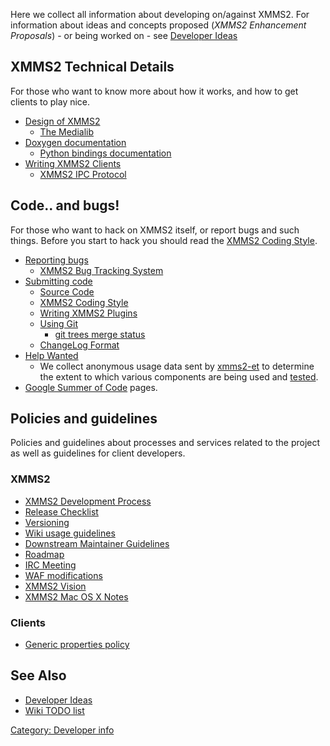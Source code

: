 Here we collect all information about developing on/against XMMS2. For information about ideas and concepts proposed (''XMMS2 Enhancement Proposals'') - or being worked on - see [[Developer Ideas]]

== XMMS2 Technical Details ==

For those who want to know more about how it works, and how to get clients to play nice.

* [[Design of XMMS2]]
** [[The Medialib]]
* [http://doxygen.xmms2.xmms.se/ Doxygen documentation]
** [http://doxygen.xmms2.xmms.se/clientlib/stable/xmmsclient-python/ Python bindings documentation]
* [[Writing XMMS2 Clients]]
** [[XMMS2 IPC Protocol]]

== Code.. and bugs! ==

For those who want to hack on XMMS2 itself, or report bugs and such things. Before you start to hack you should read the [[XMMS2 Coding Style]].

* [[Reporting bugs]]
** [http://bugs.xmms2.xmms.se/ XMMS2 Bug Tracking System]
* [[Submitting code]]
** [[Download_XMMS2|Source Code]]
** [[XMMS2 Coding Style]]
** [[Writing XMMS2 Plugins]]
** [[Using Git]]
*** [http://git.xmms.se/merge/ git trees merge status]
** [[ChangeLog Format]]
* [[Help Wanted]]
** We collect anonymous usage data sent by [[ET|xmms2-et]] to determine the extent to which various components are being used and [http://test.xmms.se tested].
* [[Google Summer of Code]] pages.

== Policies and guidelines ==

Policies and guidelines about processes and services related to the project as well as guidelines for client developers.

=== XMMS2 ===
* [[XMMS2 Development Process]]
* [[Release Checklist]]
* [[Versioning]]
* [[XMMS2:Wikipolicy | Wiki usage guidelines]]
* [[XMMS2:Packagerpolicy | Downstream Maintainer Guidelines]]
* [[Roadmap]]
* [[IRC Meeting]]
* [[WAF modifications]]
* [[XMMS2 Vision]]
* [[XMMS2 Mac OS X Notes]]

=== Clients ===
* [[Generic properties policy]]

== See Also ==
* [[Developer Ideas]]
* [[XMMS2:Wikitodo|Wiki TODO list]]

[[Category: Developer info]]
